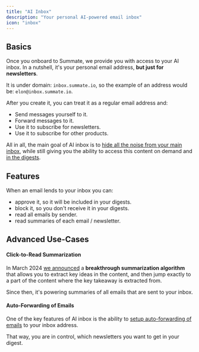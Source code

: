 ```yaml
---
title: "AI Inbox"
description: "Your personal AI-powered email inbox"
icon: "inbox"
---
```


## Basics

Once you onboard to Summate, we provide you with access to your AI inbox. In a nutshell, it's your personal email address, **but just for newsletters**.

It is under domain: `inbox.summate.io`, so the example of an address would be: `elon@inbox.summate.io`.

After you create it, you can treat it as a regular email address and:

- Send messages yourself to it.
- Forward messages to it.
- Use it to subscribe for newsletters.
- Use it to subscribe for other products.

All in all, the main goal of AI inbox is to [hide all the noise from your main inbox](/manifesto), while still giving you the ability to access this content on demand and [in the digests](/essentials/customizing-digests).

## Features

When an email lends to your inbox you can:

- approve it, so it will be included in your digests.
- block it, so you don't receive it in your digests.
- read all emails by sender.
- read summaries of each email / newsletter.

## Advanced Use-Cases

#### Click-to-Read Summarization

In March 2024 [we announced](https://summate.io/changelog) a **breakthrough summarization algorithm** that allows you to extract key ideas in the content, and then jump exactly to a part of the content where the key takeaway is extracted from.

Since then, it's powering summaries of all emails that are sent to your inbox.

#### Auto-Forwarding of Emails

One of the key features of AI inbox is the ability to [setup auto-forwarding of emails](/essentials/auto-forwarding) to your inbox address.

That way, you are in control, which newsletters you want to get in your digest.
